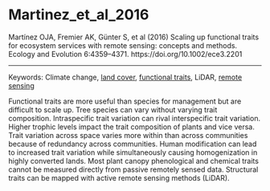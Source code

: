 # Martinez_et_al_2016

Martínez OJA, Fremier AK, Günter S, et al (2016) Scaling up functional traits for ecosystem services with remote sensing: concepts and methods. Ecology and Evolution 6:4359–4371. https://doi.org/10.1002/ece3.2201

---

Keywords: Climate change, [land cover](../topics/LandCover.qmd), [functional traits](../topics/FunctionalDiversity.qmd), LiDAR, [remote sensing](../topics/RemoteSensing.qmd)	 

Functional traits are more useful than species for management but are difficult to scale up. Tree species can vary without varying trait composition. Intraspecific trait variation can rival interspecific trait variation. Higher trophic levels impact the trait composition of plants and vice versa. Trait variation across space varies more within than across communities because of redundancy across communities. Human modification can lead to increased trait variation while simultaneously causing homogenization in highly converted lands. Most plant canopy phenological and chemical traits cannot be measured directly from passive remotely sensed data. Structural traits can be mapped with active remote sensing methods (LiDAR).

